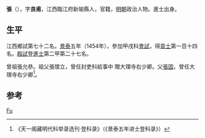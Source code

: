 {{Otheruses|other=名为张黼的其他人物|张黼}}
{{Otheruses|other=名为张良甫的其他人物|张良甫}}

'''張{{ruby|黼|-{zh-hans:fǔ;zh-tw:ㄈㄨˇ}-}}'''（{{bd|1419年||？}}），字'''良甫'''，江西臨江府新喻縣人，官籍，[[明朝|明朝]]政治人物。進士出身。

== 生平 ==
江西鄉試第七十二名。[[景泰|景泰]]五年（1454年），參加甲戌科[[會試|會試]]，得[[貢士|貢士]]第一百十四名。[[殿試|殿試]]登[[進士|進士]]第二甲第二十七名。

曾祖張允恭。祖父張懷立，曾任封吏科給事中 贈大理寺右少卿。父[[張固|張固]]，曾任大理寺右少卿<ref>《天一阁藏明代科举录选刊·登科录》（《景泰五年进士登科录》）</ref>。

==参考==
{{reflist}}

{{景泰五年甲戌科殿試金榜}}
{{Authority control}}
{{DEFAULTSORT:Zhang张}}
[[Category:张姓|Fu]]

{{明朝人物小作品}}